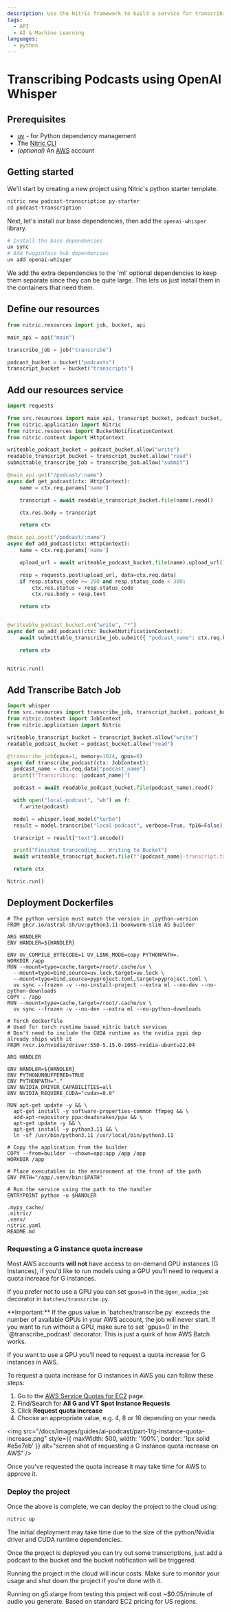 ```yaml
---
description: Use the Nitric framework to build a service for transcribing podcasts
tags:
  - API
  - AI & Machine Learning
languages:
  - python
---
```


# Transcribing Podcasts using OpenAI Whisper

## Prerequisites

- [uv](https://docs.astral.sh/uv/#getting-started) - for Python dependency management
- The [Nitric CLI](/get-started/installation)
- _(optional)_ An [AWS](https://aws.amazon.com) account

## Getting started

We'll start by creating a new project using Nitric's python starter template.

```bash
nitric new podcast-transcription py-starter
cd podcast-transcription
```

Next, let's install our base dependencies, then add the `openai-whisper` library.

```bash
# Install the base dependencies
uv sync
# Add hugginface hub dependencies
uv add openai-whisper
```

<Note>
  We add the extra dependencies to the 'ml' optional dependencies to keep them
  separate since they can be quite large. This lets us just install them in the
  containers that need them.
</Note>

## Define our resources

```python
from nitric.resources import job, bucket, api

main_api = api("main")

transcribe_job = job("transcribe")

podcast_bucket = bucket("podcasts")
transcript_bucket = bucket("transcripts")
```

## Add our resources service

```python
import requests

from src.resources import main_api, transcript_bucket, podcast_bucket, transcribe_job
from nitric.application import Nitric
from nitric.resources import BucketNotificationContext
from nitric.context import HttpContext

writeable_podcast_bucket = podcast_bucket.allow("write")
readable_transcript_bucket = transcript_bucket.allow("read")
submittable_transcribe_job = transcribe_job.allow("submit")

@main_api.get("/podcast/:name")
async def get_podcast(ctx: HttpContext):
    name = ctx.req.params['name']

    transcript = await readable_transcript_bucket.file(name).read()

    ctx.res.body = transcript

    return ctx

@main_api.post("/podcast/:name")
async def add_podcast(ctx: HttpContext):
    name = ctx.req.params['name']

    upload_url = await writeable_podcast_bucket.file(name).upload_url()

    resp = requests.post(upload_url, data=ctx.req.data)
    if resp.status_code >= 200 and resp.status_code < 300:
        ctx.res.status = resp.status_code
        ctx.res.body = resp.text

    return ctx


@writeable_podcast_bucket.on("write", "*")
async def on_add_podcast(ctx: BucketNotificationContext):
    await submittable_transcribe_job.submit({ "podcast_name": ctx.req.key })

    return ctx


Nitric.run()
```

## Add Transcribe Batch Job

```python
import whisper
from src.resources import transcribe_job, transcript_bucket, podcast_bucket
from nitric.context import JobContext
from nitric.application import Nitric

writeable_transcript_bucket = transcript_bucket.allow("write")
readable_podcast_bucket = podcast_bucket.allow("read")

@transcribe_job(cpus=1, memory=1024, gpus=0)
async def transcribe_podcast(ctx: JobContext):
  podcast_name = ctx.req.data["podcast_name"]
  print(f"Transcribing: {podcast_name}")

  podcast = await readable_podcast_bucket.file(podcast_name).read()

  with open("local-podcast", "wb") as f:
    f.write(podcast)

  model = whisper.load_model("turbo")
  result = model.transcribe("local-podcast", verbose=True, fp16=False)

  transcript = result["text"].encode()

  print("Finished transcoding... Writing to Bucket")
  await writeable_transcript_bucket.file(f"{podcast_name}-transcript.txt").write(transcript)

  return ctx

Nitric.run()
```

## Deployment Dockerfiles

```docker
# The python version must match the version in .python-version
FROM ghcr.io/astral-sh/uv:python3.11-bookworm-slim AS builder

ARG HANDLER
ENV HANDLER=${HANDLER}

ENV UV_COMPILE_BYTECODE=1 UV_LINK_MODE=copy PYTHONPATH=.
WORKDIR /app
RUN --mount=type=cache,target=/root/.cache/uv \
  --mount=type=bind,source=uv.lock,target=uv.lock \
  --mount=type=bind,source=pyproject.toml,target=pyproject.toml \
  uv sync --frozen -v --no-install-project --extra ml --no-dev --no-python-downloads
COPY . /app
RUN --mount=type=cache,target=/root/.cache/uv \
  uv sync --frozen -v --no-dev --extra ml --no-python-downloads

# Torch dockerfile
# Used for torch runtime based nitric batch services
# Don't need to include the CUDA runtime as the nvidia pypi dep already ships with it
FROM nvcr.io/nvidia/driver:550-5.15.0-1065-nvidia-ubuntu22.04

ARG HANDLER

ENV HANDLER=${HANDLER}
ENV PYTHONUNBUFFERED=TRUE
ENV PYTHONPATH="."
ENV NVIDIA_DRIVER_CAPABILITIES=all
ENV NVIDIA_REQUIRE_CUDA="cuda>=8.0"

RUN apt-get update -y && \
  apt-get install -y software-properties-common ffmpeg && \
  add-apt-repository ppa:deadsnakes/ppa && \
  apt-get update -y && \
  apt-get install -y python3.11 && \
  ln -sf /usr/bin/python3.11 /usr/local/bin/python3.11

# Copy the application from the builder
COPY --from=builder --chown=app:app /app /app
WORKDIR /app

# Place executables in the environment at the front of the path
ENV PATH="/app/.venv/bin:$PATH"

# Run the service using the path to the handler
ENTRYPOINT python -u $HANDLER
```

```text
.mypy_cache/
.nitric/
.venv/
nitric.yaml
README.md
```

### Requesting a G instance quota increase

Most AWS accounts **will not** have access to on-demand GPU instances (G
Instances), if you'd like to run models using a GPU you'll need to request a quota increase for G instances.

If you prefer not to use a GPU you can set `gpus=0` in the `@gen_audio_job` decorator in `batches/transcribe.py`.

<Note>
  **Important:** If the gpus value in `batches/transcribe.py` exceeds the number
  of available GPUs in your AWS account, the job will never start. If you want
  to run without a GPU, make sure to set `gpus=0` in the `@transcribe_podcast`
  decorator. This is just a quirk of how AWS Batch works.
</Note>

If you want to use a GPU you'll need to request a quota increase for G instances in AWS.

To request a quota increase for G instances in AWS you can follow these steps:

1. Go to the [AWS Service Quotas for EC2](https://console.aws.amazon.com/servicequotas/home/services/ec2/quotas) page.
2. Find/Search for **All G and VT Spot Instance Requests**
3. Click **Request quota increase**
4. Choose an appropriate value, e.g. 4, 8 or 16 depending on your needs

<img
  src="/docs/images/guides/ai-podcast/part-1/g-instance-quota-increase.png"
  style={{ maxWidth: 500, width: '100%', border: '1px solid #e5e7eb' }}
  alt="screen shot of requesting a G instance quota increase on AWS"
/>

Once you've requested the quota increase it may take time for AWS to approve it.

### Deploy the project

Once the above is complete, we can deploy the project to the cloud using:

```bash
nitric up
```

<Note>
  The initial deployment may take time due to the size of the python/Nvidia
  driver and CUDA runtime dependencies.
</Note>

Once the project is deployed you can try out some transcriptions, just add a podcast to the bucket and the bucket notification will be triggered.

<Note>
Running the project in the cloud will incur costs. Make sure to monitor your usage and shut down the project if you're done with it.

Running on g5.xlarge from testing this project will cost ~$0.05/minute of audio you generate. Based on standard EC2 pricing for US regions.

</Note>
